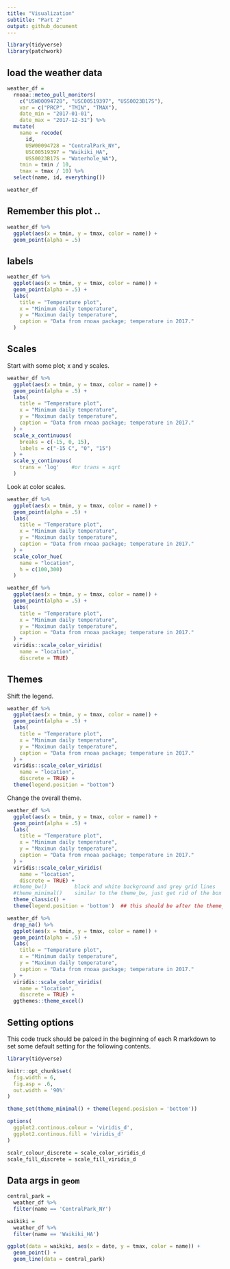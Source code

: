 ```yaml
---
title: "Visualization"
subtitle: "Part 2"
output: github_document
---
```


```r
library(tidyverse)
library(patchwork)
```

## load the weather data

```r
weather_df = 
  rnoaa::meteo_pull_monitors(
    c("USW00094728", "USC00519397", "USS0023B17S"),
    var = c("PRCP", "TMIN", "TMAX"), 
    date_min = "2017-01-01",
    date_max = "2017-12-31") %>%
  mutate(
    name = recode(
      id, 
      USW00094728 = "CentralPark_NY", 
      USC00519397 = "Waikiki_HA",
      USS0023B17S = "Waterhole_WA"),
    tmin = tmin / 10,
    tmax = tmax / 10) %>%
  select(name, id, everything())

weather_df
```

## Remember this plot ..

```r
weather_df %>% 
  ggplot(aes(x = tmin, y = tmax, color = name)) +
  geom_point(alpha = .5)
```

## labels

```r
weather_df %>% 
  ggplot(aes(x = tmin, y = tmax, color = name)) +
  geom_point(alpha = .5) +
  labs(
    title = "Temperature plot",
    x = "Minimum daily temperature",
    y = "Maximun daily temperature",
    caption = "Data from rnoaa package; temperature in 2017."
  )
```

## Scales

Start with some plot; x and y scales.

```r
weather_df %>% 
  ggplot(aes(x = tmin, y = tmax, color = name)) +
  geom_point(alpha = .5) +
  labs(
    title = "Temperature plot",
    x = "Minimum daily temperature",
    y = "Maximun daily temperature",
    caption = "Data from rnoaa package; temperature in 2017."
  ) +
  scale_x_continuous(
    breaks = c(-15, 0, 15),
    labels = c("-15 C", "0", "15")
  ) +
  scale_y_continuous(
    trans = 'log'    #or trans = sqrt
  )
```

Look at color scales.

```r
weather_df %>% 
  ggplot(aes(x = tmin, y = tmax, color = name)) +
  geom_point(alpha = .5) +
  labs(
    title = "Temperature plot",
    x = "Minimum daily temperature",
    y = "Maximun daily temperature",
    caption = "Data from rnoaa package; temperature in 2017."
  ) +
  scale_color_hue(
    name = "location",
    h = c(100,300)
  )
```

```r
weather_df %>% 
  ggplot(aes(x = tmin, y = tmax, color = name)) +
  geom_point(alpha = .5) +
  labs(
    title = "Temperature plot",
    x = "Minimum daily temperature",
    y = "Maximun daily temperature",
    caption = "Data from rnoaa package; temperature in 2017."
  ) +
  viridis::scale_color_viridis(
    name = "location",
    discrete = TRUE)
```

## Themes

Shift the legend.

```r
weather_df %>% 
  ggplot(aes(x = tmin, y = tmax, color = name)) +
  geom_point(alpha = .5) +
  labs(
    title = "Temperature plot",
    x = "Minimum daily temperature",
    y = "Maximun daily temperature",
    caption = "Data from rnoaa package; temperature in 2017."
  ) +
  viridis::scale_color_viridis(
    name = "location",
    discrete = TRUE) +
  theme(legend.position = "bottom")
```

Change the overall theme.

```r
weather_df %>% 
  ggplot(aes(x = tmin, y = tmax, color = name)) +
  geom_point(alpha = .5) +
  labs(
    title = "Temperature plot",
    x = "Minimum daily temperature",
    y = "Maximun daily temperature",
    caption = "Data from rnoaa package; temperature in 2017."
  ) +
  viridis::scale_color_viridis(
    name = "location",
    discrete = TRUE) +
  #theme_bw()         black and white background and grey grid lines
  #theme_minimal()    similar to the theme_bw, just get rid of the box around the ourside
  theme_classic() +
  theme(legend.position = 'bottom')  ## this should be after the theme_class() and the liked, or will be overrided
```

```r
weather_df %>% 
  drop_na() %>% 
  ggplot(aes(x = tmin, y = tmax, color = name)) +
  geom_point(alpha = .5) +
  labs(
    title = "Temperature plot",
    x = "Minimum daily temperature",
    y = "Maximun daily temperature",
    caption = "Data from rnoaa package; temperature in 2017."
  ) +
  viridis::scale_color_viridis(
    name = "location",
    discrete = TRUE) +
  ggthemes::theme_excel()
```

## Setting options

This code truck should be palced in the beginning of each R markdown to set some default setting for the following contents.

```r
library(tidyverse)

knitr::opt_chunk$set(
  fig.width = 6,
  fig.asp = .6,
  out.width = '90%'
)

theme_set(theme_minimal() + theme(legend.posision = 'bottom'))

options(
  ggplot2.continous.colour = 'viridis_d',
  ggplot2.continous.fill = 'viridis_d'
)

scalr_colour_discrete = scale_color_viridis_d
scale_fill_discrete = scale_fill_viridis_d
```

## Data args in `geom`

```r
central_park = 
  weather_df %>% 
  filter(name == 'CentralPark_NY')

waikiki = 
  weather_df %>% 
  filter(name == 'Waikiki_HA')

ggplot(data = waikiki, aes(x = date, y = tmax, color = name)) +
  geom_point() +
  geom_line(data = central_park)
```

